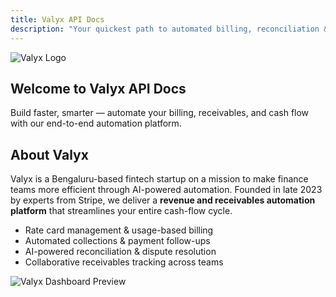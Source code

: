 ```yaml
---
title: Valyx API Docs
description: "Your quickest path to automated billing, reconciliation & faster cash flow."
---
```


<section
  style={{
    padding: "3rem 2rem",
    textAlign: "center",
    background: "linear-gradient(135deg, #f8fafc 0%, #eef6f3 100%)", // subtle light gradient
    borderRadius: "16px",
    color: "#1a1a1a",
    marginBottom: "2rem",
    display: "flex",
    flexDirection: "column",
    alignItems: "center",
    boxShadow: "0 4px 12px rgba(0,0,0,0.05)"
  }}
>
  <img
    src="/images/Valyx-logo.jpg"
    alt="Valyx Logo"
    style={{
      maxWidth: "400px",
      width: "100%",
      height: "auto",
      marginBottom: "1.5rem",
      filter: "drop-shadow(0px 4px 6px rgba(0,0,0,0.15))"
    }}
  />
  <h1
    style={{
      fontSize: "2.5rem",
      fontWeight: "700",
      marginBottom: "0.5rem",
      textAlign: "center"
    }}
  >
    Welcome to Valyx API Docs
  </h1>
  <p
    style={{
      fontSize: "1.2rem",
      maxWidth: "650px",
      textAlign: "center",
      color: "#4b5563"
    }}
  >
    Build faster, smarter — automate your billing, receivables, and cash flow with our
    end-to-end automation platform.
  </p>
</section>




<section
  style={{
    display: "grid",
    gridTemplateColumns: "1fr 1fr",
    gap: "2rem",
    alignItems: "center",
    marginBottom: "2rem"
  }}
>
  <div>
    <h2>About Valyx</h2>
    <p>
      Valyx is a Bengaluru-based fintech startup on a mission to make finance teams more
      efficient through AI-powered automation. Founded in late 2023 by experts from Stripe,
      we deliver a <strong>revenue and receivables automation platform</strong> that
      streamlines your entire cash-flow cycle.
    </p>
    <ul>
      <li>Rate card management & usage-based billing</li>
      <li>Automated collections & payment follow-ups</li>
      <li>AI-powered reconciliation & dispute resolution</li>
      <li>Collaborative receivables tracking across teams</li>
    </ul>
  </div>
  <img
    src="/images/Valyx-dashboard.jpg"
    alt="Valyx Dashboard Preview"
    style={{
      borderRadius: "12px",
      boxShadow: "0 4px 12px rgba(0,0,0,0.1)",
      maxWidth: "100%"
    }}
  />
</section>
